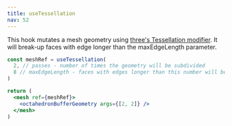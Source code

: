 ```yaml
---
title: useTessellation
nav: 52
---
```


This hook mutates a mesh geometry using [three's Tessellation modifier](https://threejs.org/examples/?q=tess#webgl_modifier_tessellation). It will break-up faces with edge longer than the maxEdgeLength parameter.

```jsx
const meshRef = useTessellation(
  2, // passes - number of times the geometry will be subdivided
  8 // maxEdgeLength - faces with edges longer than this number will be broken up
)

return (
  <mesh ref={meshRef}>
    <octahedronBufferGeometry args={[2, 2]} />
  </mesh>
)
```

<StoryBook lib="drei" id="modifiers-usetessellation" />
